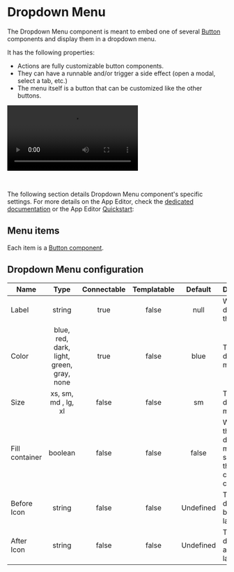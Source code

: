 
# Dropdown Menu

The Dropdown Menu component is meant to embed one of several [Button](./button.mdx) components and display them in a dropdown menu.

It has the following properties:

- Actions are fully customizable button components.
- They can have a runnable and/or trigger a side effect (open a modal, select a tab, etc.)
- The menu itself is a button that can be customized like the other buttons.

<video
	className="border-2 rounded-xl object-cover w-full h-full dark:border-gray-800"
	controls
	src="/videos/dropdown_menu.mp4"
/>

<br />

The following section details Dropdown Menu component's specific settings. For more details on the App Editor, check the [dedicated documentation](../0_app_editor/index.mdx) or the App Editor [Quickstart](../../getting_started/7_apps_quickstart/index.mdx):

<div class="grid grid-cols-2 gap-6 mb-4">
	<DocCard
		color="orange"
		title="App Editor Documentation"
		description="The app editor is a low-code builder to create custom User Interfaces with a mix of drag-and-drop and code."
		href="/docs/apps/app_editor"
	/>
	<DocCard
		color="orange"
		title="Apps Quickstart"
		description="Learn how to build your first app in a matter of minutes."
		href="/docs/getting_started/apps_quickstart"
	/>
</div>

## Menu items

Each item is a [Button component](./button.mdx).

## Dropdown Menu configuration

| Name           |                   Type                    | Connectable | Templatable |  Default  | Description                                                    |
| -------------- | :---------------------------------------: | :---------: | :---------: | :-------: | -------------------------------------------------------------- |
| Label          |                  string                   |    true     |    false    |   null    | What's displayed o the menu.                                   |
| Color          | blue, red, dark, light, green, gray, none |    true     |    false    |   blue    | The dropdown menu color.                                       |
| Size           |            xs, sm, md , lg, xl            |    false    |    false    |    sm     | The dropdown menu size.                                        |
| Fill container |                  boolean                  |    false    |    false    |   false   | Whether the dropdown menu should fill the component container. |
| Before Icon    |                  string                   |    false    |    false    | Undefined | The icon to display before the label.                          |
| After Icon     |                  string                   |    false    |    false    | Undefined | The icon to display after the label.                           |
